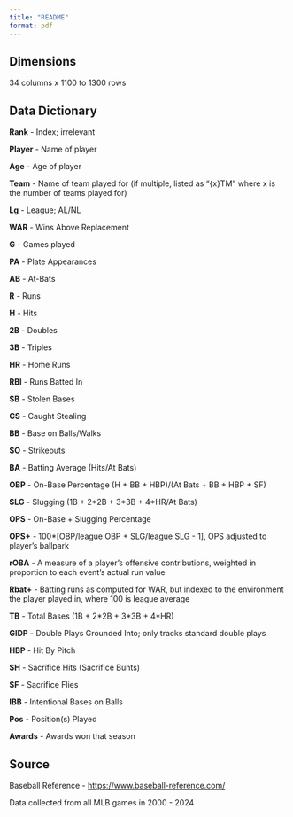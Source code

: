 ```yaml
---
title: "README"
format: pdf
---
```


## Dimensions

34 columns x 1100 to 1300 rows

## Data Dictionary

**Rank** - Index; irrelevant

**Player** - Name of player

**Age** - Age of player

**Team** - Name of team played for (if multiple, listed as "{x}TM" where x is the number of teams played for)

**Lg** - League; AL/NL

**WAR** - Wins Above Replacement

**G** - Games played

**PA** - Plate Appearances

**AB** - At-Bats

**R** - Runs

**H** - Hits

**2B** - Doubles

**3B** - Triples

**HR** - Home Runs

**RBI** - Runs Batted In

**SB** - Stolen Bases

**CS** - Caught Stealing

**BB** - Base on Balls/Walks

**SO** - Strikeouts

**BA** - Batting Average (Hits/At Bats)

**OBP** - On-Base Percentage (H + BB + HBP)/(At Bats + BB + HBP + SF)

**SLG** - Slugging (1B + 2\*2B + 3\*3B + 4\*HR/At Bats)

**OPS** - On-Base + Slugging Percentage

**OPS+** - 100\*\[OBP/league OBP + SLG/league SLG - 1\], OPS adjusted to player's ballpark

**rOBA** - A measure of a player's offensive contributions, weighted in proportion to each event's actual run value

**Rbat+** - Batting runs as computed for WAR, but indexed to the environment the player played in, where 100 is league average

**TB** - Total Bases (1B + 2\*2B + 3\*3B + 4\*HR)

**GIDP** - Double Plays Grounded Into; only tracks standard double plays

**HBP** - Hit By Pitch

**SH** - Sacrifice Hits (Sacrifice Bunts)

**SF** - Sacrifice Flies

**IBB** - Intentional Bases on Balls

**Pos** - Position(s) Played

**Awards** - Awards won that season

## Source

Baseball Reference - <https://www.baseball-reference.com/>

Data collected from all MLB games in 2000 - 2024
